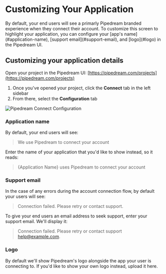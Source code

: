 
# Customizing Your Application

<ArcadeEmbed
    src="https://demo.arcade.software/b3aw8YEPFavVpOrXRvca?embed"
    title="Pipedream Connect Auth Flow">
</ArcadeEmbed>

<Callout type="info">
By default, your end users will see a primarly Pipedream branded experience when they connect their account. To customize this screen to highlight your application, you can configure your [app's name](#application-name), [support email](#support-email), and [logo](#logo) in the Pipedream UI.
</Callout>

## Customizing your application details

Open your project in the Pipedream UI: [https://pipedream.com/projects](https://pipedream.com/projects)

1. Once you've opened your project, click the **Connect** tab in the left sidebar
2. From there, select the **Configuration** tab

![Pipedream Connect Configuration](https://res.cloudinary.com/pipedreamin/image/upload/v1731045468/connect-app-config_th9fqo.png)

### Application name
By default, your end users will see:
>We use Pipedream to connect your account

Enter the name of your application that you'd like to show instead, so it reads:
>\{Application Name\} uses Pipedream to connect your account

### Support email
In the case of any errors during the account connection flow, by default your users will see:
>Connection failed. Please retry or contact support.

To give your end users an email address to seek support, enter your support email. We'll display it:
>Connection failed. Please retry or contact support [help@example.com](mailto:help@example.com).

### Logo
By default we'll show Pipedream's logo alongside the app your user is connecting to. If you'd like to show your own logo instead, upload it here.